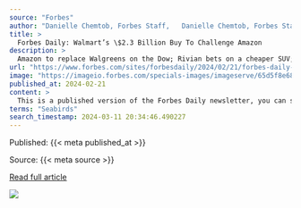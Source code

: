 ```yaml
---
source: "Forbes"
author: "Danielle Chemtob, Forbes Staff,   Danielle Chemtob, Forbes Staff  https://www.forbes.com/sites/daniellechemtob/"
title: >
  Forbes Daily: Walmart’s \$2.3 Billion Buy To Challenge Amazon
description: >
  Amazon to replace Walgreens on the Dow; Rivian bets on a cheaper SUV; Trump racks up over $87,500 per day in interest; Navigating the housing market in 2024; and more
url: "https://www.forbes.com/sites/forbesdaily/2024/02/21/forbes-daily-walmarts-23-billion-buy-to-challenge-amazon/"
image: "https://imageio.forbes.com/specials-images/imageserve/65d5f8e680d3ce370adb9d10/0x0.jpg?format=jpg&crop=2995,1685,x0,y155,safe&height=900&width=1600&fit=bounds"
published_at: 2024-02-21
content: >
  This is a published version of the Forbes Daily newsletter, you can sign-up to get Forbes Daily in your inbox here.  Good morning,  American Airlines made headlines Tuesday when it increased its bagg… [+10505 chars]
terms: "Seabirds"
search_timestamp: 2024-03-11 20:34:46.490227
---
```



Published: {{< meta published_at >}}


Source: {{< meta source >}}


[Read full article]({{< meta url >}}){target='_blank'}



![](`r rmarkdown::metadata$image[1]`)
